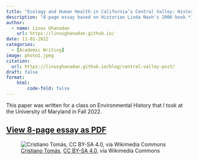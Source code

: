 ```yaml
---
title: "Ecology and Human Health in California’s Central Valley: Historical Perceptions of a Complex Relationship"
description: "8-page essay based on Historian Linda Nash's 2006 book *Inescapable Ecologies*, which traces evolving views of health and disease in California's Central Valley during the 19th and 20th centuries."
author: 
  - name: Linus Ghanadan
    url: https://linusghanadan.github.io/
date: 11-01-2022
categories:
  - [Academic Writing]
image: photo1.jpeg
citation:
  url: https://linusghanadan.github.io/blog/central-valley-post/
draft: false
format:
    html:
        code-fold: false
---
```


This paper was written for a class on Environmental History that I took at the University of Maryland in Fall 2022.

## [View 8-page essay as PDF](env-health.pdf)

![[Cristiano Tomás](https://commons.wikimedia.org/wiki/File:Map_of_the_Central_Valley_region_of_California.png), [CC BY-SA 4.0](https://creativecommons.org/licenses/by-sa/4.0/deed.en), via Wikimedia Commons](photo1.jpeg)
